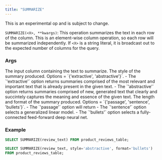 ```yaml
---
title: "SUMMARIZE"
---
```


<Warning>This is an experimental op and is subject to change.</Warning>

`SUMMARIZE(<X>, **kwargs)`: This operation summarizes the text in each row of the column. 
This is an element-wise column operation, so each row will be summarized independently.
If `<X>` is a string literal, it is broadcast out to the expected number of columns for
the query.

### Args

<ParamField query="X" type="VARCHAR or string" required>
  The input column containing the text to summarize.
</ParamField>

 <ParamField query="style" type="string" default='extractive'>
  The style of the summary produced. 
    Options = `{'extractive', 'abstractive'}`.
    - The `'extractive'` option returns summaries comprised of the most relevant 
  and important text that is already present in the given text.
    - The `'abstractive'` option returns summaries comprised of new, generated text
   that clearly and succintely captures the meaning and essence of the given text. 
</ParamField>
  
<ParamField query="format" type="string" default='passage'>
  The length and format of the summary produced. 
    Options = `{'passage', 'sentence', 'bullets'}`.
    - The `'passage'` option will return 
    - The `'sentence'` option selects a generalized linear model.
    - The `'bullets'` option selects a fully-connected feed-forward deep neural net.
</ParamField>

### Example

```sql
SELECT SUMMARIZE(review_text) FROM product_reviews_table;
```
```sql
SELECT SUMMARIZE(review_text, style='abstractive', format='bullets')
FROM product_reviews_table;
```
